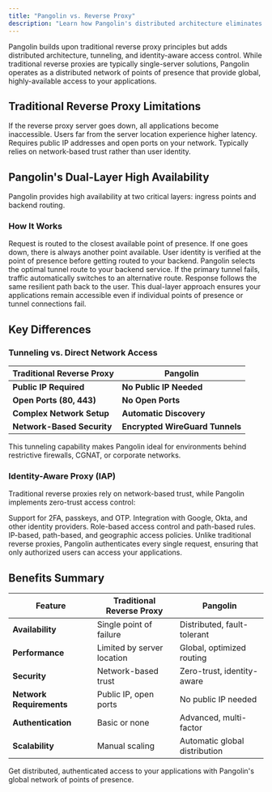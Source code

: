 ```yaml
---
title: "Pangolin vs. Reverse Proxy"
description: "Learn how Pangolin's distributed architecture eliminates single points of failure and provides global, authenticated access to your applications"
---
```


Pangolin builds upon traditional reverse proxy principles but adds distributed architecture, tunneling, and identity-aware access control. While traditional reverse proxies are typically single-server solutions, Pangolin operates as a distributed network of points of presence that provide global, highly-available access to your applications.

## Traditional Reverse Proxy Limitations

<CardGroup cols={2}>
<Card title="Single Point of Failure" icon="triangle-exclamation">
  If the reverse proxy server goes down, all applications become inaccessible.
</Card>

<Card title="Geographic Limitations" icon="globe">
  Users far from the server location experience higher latency.
</Card>

<Card title="Network Dependencies" icon="network-wired">
  Requires public IP addresses and open ports on your network.
</Card>

<Card title="Basic Authentication" icon="shield">
  Typically relies on network-based trust rather than user identity.
</Card>
</CardGroup>

## Pangolin's Dual-Layer High Availability

Pangolin provides high availability at two critical layers: ingress points and backend routing.

### How It Works

<Steps>
<Step title="Ingress Routing">
  Request is routed to the closest available point of presence. If one goes down, there is always another point available.
</Step>

<Step title="Authentication">
  User identity is verified at the point of presence before getting routed to your backend.
</Step>

<Step title="Tunnel Selection">
  Pangolin selects the optimal tunnel route to your backend service.
</Step>

<Step title="Failover Handling">
  If the primary tunnel fails, traffic automatically switches to an alternative route.
</Step>

<Step title="Response Delivery">
  Response follows the same resilient path back to the user.
</Step>
</Steps>

<Info>
This dual-layer approach ensures your applications remain accessible even if individual points of presence or tunnel connections fail.
</Info>

## Key Differences

### Tunneling vs. Direct Network Access

| Traditional Reverse Proxy | Pangolin |
|--------------------------|----------|
| **Public IP Required** | **No Public IP Needed** |
| **Open Ports (80, 443)** | **No Open Ports** |
| **Complex Network Setup** | **Automatic Discovery** |
| **Network-Based Security** | **Encrypted WireGuard Tunnels** |

<Tip>
This tunneling capability makes Pangolin ideal for environments behind restrictive firewalls, CGNAT, or corporate networks.
</Tip>

### Identity-Aware Proxy (IAP)

Traditional reverse proxies rely on network-based trust, while Pangolin implements zero-trust access control:

<CardGroup cols={2}>
<Card title="Multi-Factor Authentication" icon="key">
  Support for 2FA, passkeys, and OTP.
</Card>

<Card title="Single Sign-On" icon="users">
  Integration with Google, Okta, and other identity providers.
</Card>

<Card title="Granular Permissions" icon="shield-check">
  Role-based access control and path-based rules.
</Card>

<Card title="Contextual Rules" icon="map-pin">
  IP-based, path-based, and geographic access policies.
</Card>
</CardGroup>

<Warning>
Unlike traditional reverse proxies, Pangolin authenticates every single request, ensuring that only authorized users can access your applications.
</Warning>

## Benefits Summary

| Feature | Traditional Reverse Proxy | Pangolin |
|---------|--------------------------|----------|
| **Availability** | Single point of failure | Distributed, fault-tolerant |
| **Performance** | Limited by server location | Global, optimized routing |
| **Security** | Network-based trust | Zero-trust, identity-aware |
| **Network Requirements** | Public IP, open ports | No public IP needed |
| **Authentication** | Basic or none | Advanced, multi-factor |
| **Scalability** | Manual scaling | Automatic global distribution |

<Card title="Try Pangolin Cloud" icon="rocket" href="https://pangolin.fossorial.io/auth/signup">
  Get distributed, authenticated access to your applications with Pangolin's global network of points of presence.
</Card>
